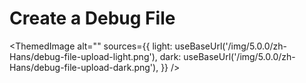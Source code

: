 # Create a Debug File


<ThemedImage
  alt=""
  sources={{
    light: useBaseUrl('/img/5.0.0/zh-Hans/debug-file-upload-light.png'),
    dark: useBaseUrl('/img/5.0.0/zh-Hans/debug-file-upload-dark.png'),
  }}
/>
